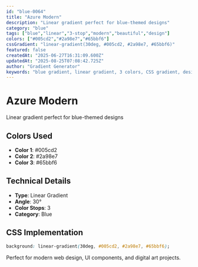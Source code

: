 ```yaml
---
id: "blue-0064"
title: "Azure Modern"
description: "Linear gradient perfect for blue-themed designs"
category: "blue"
tags: ["blue","linear","3-stop","modern","beautiful","design"]
colors: ["#005cd2","#2a98e7","#65bbf6"]
cssGradient: "linear-gradient(30deg, #005cd2, #2a98e7, #65bbf6)"
featured: false
createdAt: "2025-06-27T16:31:09.600Z"
updatedAt: "2025-08-25T07:08:42.725Z"
author: "Gradient Generator"
keywords: "blue gradient, linear gradient, 3 colors, CSS gradient, design, #005cd2, #2a98e7, #65bbf6"
---
```


# Azure Modern

Linear gradient perfect for blue-themed designs

## Colors Used
- **Color 1**: #005cd2
- **Color 2**: #2a98e7
- **Color 3**: #65bbf6

## Technical Details
- **Type**: Linear Gradient
- **Angle**: 30°
- **Color Stops**: 3
- **Category**: Blue

## CSS Implementation
```css
background: linear-gradient(30deg, #005cd2, #2a98e7, #65bbf6);
```

Perfect for modern web design, UI components, and digital art projects.

